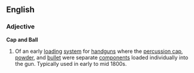 ==English==
===Adjective===
'''Cap and Ball'''
# Of an early [[loading]] [[system]] for [[handgun]]s where the [[percussion cap]], [[powder]], and [[bullet]] were separate [[component]]s loaded individually into the gun.  Typically used in early to mid 1800s.